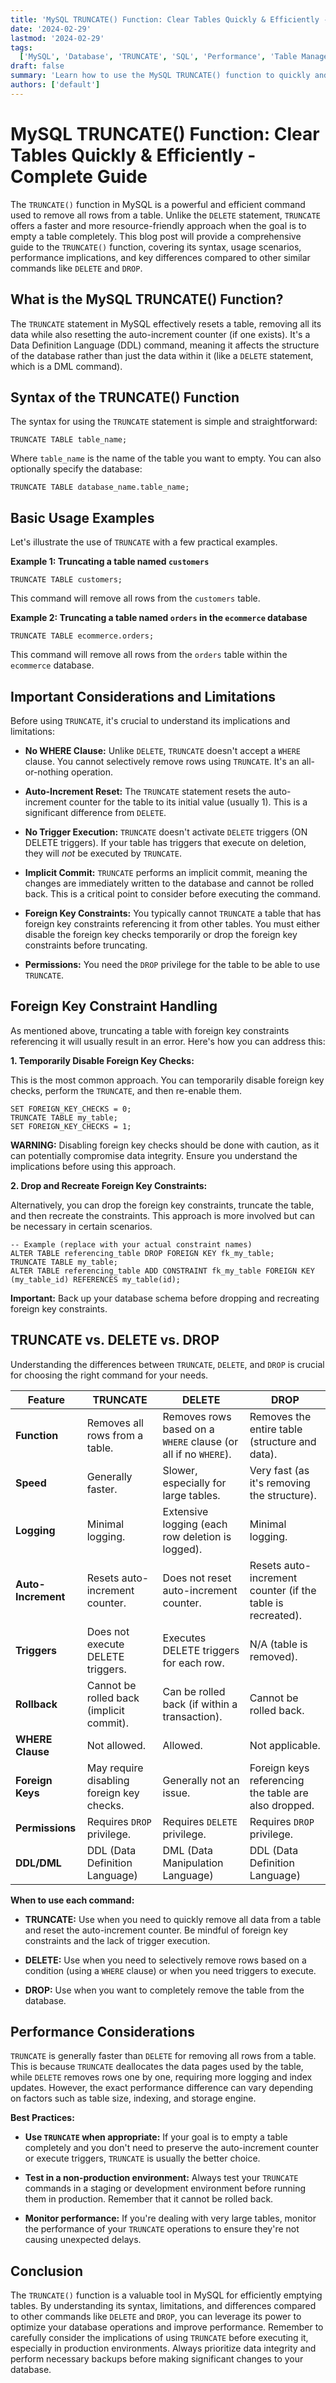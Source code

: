 ```yaml
---
title: 'MySQL TRUNCATE() Function: Clear Tables Quickly & Efficiently - Complete Guide'
date: '2024-02-29'
lastmod: '2024-02-29'
tags:
  ['MySQL', 'Database', 'TRUNCATE', 'SQL', 'Performance', 'Table Management', 'Data Manipulation']
draft: false
summary: 'Learn how to use the MySQL TRUNCATE() function to quickly and efficiently remove all data from a table. This comprehensive guide covers syntax, usage examples, performance considerations, and important differences between TRUNCATE, DELETE, and DROP commands.'
authors: ['default']
---
```


# MySQL TRUNCATE() Function: Clear Tables Quickly & Efficiently - Complete Guide

The `TRUNCATE()` function in MySQL is a powerful and efficient command used to remove all rows from a table. Unlike the `DELETE` statement, `TRUNCATE` offers a faster and more resource-friendly approach when the goal is to empty a table completely. This blog post will provide a comprehensive guide to the `TRUNCATE()` function, covering its syntax, usage scenarios, performance implications, and key differences compared to other similar commands like `DELETE` and `DROP`.

## What is the MySQL TRUNCATE() Function?

The `TRUNCATE` statement in MySQL effectively resets a table, removing all its data while also resetting the auto-increment counter (if one exists). It's a Data Definition Language (DDL) command, meaning it affects the structure of the database rather than just the data within it (like a `DELETE` statement, which is a DML command).

## Syntax of the TRUNCATE() Function

The syntax for using the `TRUNCATE` statement is simple and straightforward:

```plaintext
TRUNCATE TABLE table_name;
```

Where `table_name` is the name of the table you want to empty. You can also optionally specify the database:

```plaintext
TRUNCATE TABLE database_name.table_name;
```

## Basic Usage Examples

Let's illustrate the use of `TRUNCATE` with a few practical examples.

**Example 1: Truncating a table named `customers`**

```plaintext
TRUNCATE TABLE customers;
```

This command will remove all rows from the `customers` table.

**Example 2: Truncating a table named `orders` in the `ecommerce` database**

```plaintext
TRUNCATE TABLE ecommerce.orders;
```

This command will remove all rows from the `orders` table within the `ecommerce` database.

## Important Considerations and Limitations

Before using `TRUNCATE`, it's crucial to understand its implications and limitations:

- **No WHERE Clause:** Unlike `DELETE`, `TRUNCATE` doesn't accept a `WHERE` clause. You cannot selectively remove rows using `TRUNCATE`. It's an all-or-nothing operation.

- **Auto-Increment Reset:** The `TRUNCATE` statement resets the auto-increment counter for the table to its initial value (usually 1). This is a significant difference from `DELETE`.

- **No Trigger Execution:** `TRUNCATE` doesn't activate `DELETE` triggers (ON DELETE triggers). If your table has triggers that execute on deletion, they will _not_ be executed by `TRUNCATE`.

- **Implicit Commit:** `TRUNCATE` performs an implicit commit, meaning the changes are immediately written to the database and cannot be rolled back. This is a critical point to consider before executing the command.

- **Foreign Key Constraints:** You typically cannot `TRUNCATE` a table that has foreign key constraints referencing it from other tables. You must either disable the foreign key checks temporarily or drop the foreign key constraints before truncating.

- **Permissions:** You need the `DROP` privilege for the table to be able to use `TRUNCATE`.

## Foreign Key Constraint Handling

As mentioned above, truncating a table with foreign key constraints referencing it will usually result in an error. Here's how you can address this:

**1. Temporarily Disable Foreign Key Checks:**

This is the most common approach. You can temporarily disable foreign key checks, perform the `TRUNCATE`, and then re-enable them.

```plaintext
SET FOREIGN_KEY_CHECKS = 0;
TRUNCATE TABLE my_table;
SET FOREIGN_KEY_CHECKS = 1;
```

**WARNING:** Disabling foreign key checks should be done with caution, as it can potentially compromise data integrity. Ensure you understand the implications before using this approach.

**2. Drop and Recreate Foreign Key Constraints:**

Alternatively, you can drop the foreign key constraints, truncate the table, and then recreate the constraints. This approach is more involved but can be necessary in certain scenarios.

```plaintext
-- Example (replace with your actual constraint names)
ALTER TABLE referencing_table DROP FOREIGN KEY fk_my_table;
TRUNCATE TABLE my_table;
ALTER TABLE referencing_table ADD CONSTRAINT fk_my_table FOREIGN KEY (my_table_id) REFERENCES my_table(id);
```

**Important:** Back up your database schema before dropping and recreating foreign key constraints.

## TRUNCATE vs. DELETE vs. DROP

Understanding the differences between `TRUNCATE`, `DELETE`, and `DROP` is crucial for choosing the right command for your needs.

| Feature            | TRUNCATE                                  | DELETE                                                         | DROP                                                       |
| ------------------ | ----------------------------------------- | -------------------------------------------------------------- | ---------------------------------------------------------- |
| **Function**       | Removes all rows from a table.            | Removes rows based on a `WHERE` clause (or all if no `WHERE`). | Removes the entire table (structure and data).             |
| **Speed**          | Generally faster.                         | Slower, especially for large tables.                           | Very fast (as it's removing the structure).                |
| **Logging**        | Minimal logging.                          | Extensive logging (each row deletion is logged).               | Minimal logging.                                           |
| **Auto-Increment** | Resets auto-increment counter.            | Does not reset auto-increment counter.                         | Resets auto-increment counter (if the table is recreated). |
| **Triggers**       | Does not execute DELETE triggers.         | Executes DELETE triggers for each row.                         | N/A (table is removed).                                    |
| **Rollback**       | Cannot be rolled back (implicit commit).  | Can be rolled back (if within a transaction).                  | Cannot be rolled back.                                     |
| **WHERE Clause**   | Not allowed.                              | Allowed.                                                       | Not applicable.                                            |
| **Foreign Keys**   | May require disabling foreign key checks. | Generally not an issue.                                        | Foreign keys referencing the table are also dropped.       |
| **Permissions**    | Requires `DROP` privilege.                | Requires `DELETE` privilege.                                   | Requires `DROP` privilege.                                 |
| **DDL/DML**        | DDL (Data Definition Language)            | DML (Data Manipulation Language)                               | DDL (Data Definition Language)                             |

**When to use each command:**

- **TRUNCATE:** Use when you need to quickly remove all data from a table and reset the auto-increment counter. Be mindful of foreign key constraints and the lack of trigger execution.

- **DELETE:** Use when you need to selectively remove rows based on a condition (using a `WHERE` clause) or when you need triggers to execute.

- **DROP:** Use when you want to completely remove the table from the database.

## Performance Considerations

`TRUNCATE` is generally faster than `DELETE` for removing all rows from a table. This is because `TRUNCATE` deallocates the data pages used by the table, while `DELETE` removes rows one by one, requiring more logging and index updates. However, the exact performance difference can vary depending on factors such as table size, indexing, and storage engine.

**Best Practices:**

- **Use `TRUNCATE` when appropriate:** If your goal is to empty a table completely and you don't need to preserve the auto-increment counter or execute triggers, `TRUNCATE` is usually the better choice.

- **Test in a non-production environment:** Always test your `TRUNCATE` commands in a staging or development environment before running them in production. Remember that it cannot be rolled back.

- **Monitor performance:** If you're dealing with very large tables, monitor the performance of your `TRUNCATE` operations to ensure they're not causing unexpected delays.

## Conclusion

The `TRUNCATE()` function is a valuable tool in MySQL for efficiently emptying tables. By understanding its syntax, limitations, and differences compared to other commands like `DELETE` and `DROP`, you can leverage its power to optimize your database operations and improve performance. Remember to carefully consider the implications of using `TRUNCATE` before executing it, especially in production environments. Always prioritize data integrity and perform necessary backups before making significant changes to your database.
